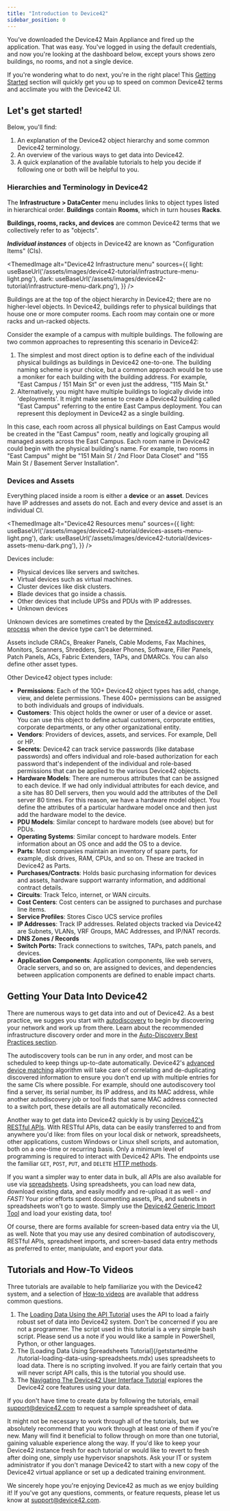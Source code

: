 ```yaml
---
title: "Introduction to Device42"
sidebar_position: 0
---
```



You’ve downloaded the Device42 Main Appliance and fired up the application. That was easy. You've logged in using the default credentials, and now you're looking at the dashboard below, except yours shows zero buildings, no rooms, and not a single device.

If you're wondering what to do next, you're in the right place! This [Getting Started](/getstarted/) section will quickly get you up to speed on common Device42 terms and acclimate you with the Device42 UI.

## **Let's get started!**

Below, you'll find:

1. An explanation of the Device42 object hierarchy and some common Device42 terminology.
2. An overview of the various ways to get data into Device42.
3. A quick explanation of the available tutorials to help you decide if following one or both will be helpful to you.

### Hierarchies and Terminology in Device42

The **Infrastructure > DataCenter** menu includes links to object types listed in hierarchical order. **Buildings** contain **Rooms**, which in turn houses **Racks**.

**Buildings, rooms, racks, and devices** are common Device42 terms that we collectively refer to as "objects".

**_Individual instances_** of objects in Device42 are known as "Configuration Items" (CIs).

<ThemedImage
  alt="Device42 Infrastructure menu"
  sources={{
    light: useBaseUrl('/assets/images/device42-tutorial/infrastructure-menu-light.png'),
    dark: useBaseUrl('/assets/images/device42-tutorial/infrastructure-menu-dark.png'),
  }}
/>
        
Buildings are at the top of the object hierarchy in Device42; there are no higher-level objects. In Device42, buildings refer to physical buildings that house one or more computer rooms. Each room may contain one or more racks and un-racked objects. 

Consider the example of a campus with multiple buildings. The following are two common approaches to representing this scenario in Device42:

1. The simplest and most direct option is to define each of the individual physical buildings as buildings in Device42 one-to-one. The building naming scheme is your choice, but a common approach would be to use a moniker for each building with the building address. For example, "East Campus / 151 Main St" or even just the address, "115 Main St."
2. Alternatively, you might have multiple buildings to logically divide into 'deployments'. It might make sense to create a Device42 building called "East Campus" referring to the entire East Campus deployment. You can represent this deployment in Device42 as a single building. 

In this case, each room across all physical buildings on East Campus would be created in the "East Campus" room, neatly and logically grouping all managed assets across the East Campus. Each room name in Device42 could begin with the physical building's name. For example, two rooms in "East Campus" might be "151 Main St / 2nd Floor Data Closet" and "155 Main St / Basement Server Installation".

### Devices and Assets

Everything placed inside a room is either a **device** or an **asset**. Devices have IP addresses and assets do not. Each and every device and asset is an individual CI. 

<ThemedImage
  alt="Device42 Resources menu"
  sources={{
    light: useBaseUrl('/assets/images/device42-tutorial/devices-assets-menu-light.png'),
    dark: useBaseUrl('/assets/images/device42-tutorial/devices-assets-menu-dark.png'),
  }}
/>

Devices include: 
- Physical devices like servers and switches.
- Virtual devices such as virtual machines.
- Cluster devices like disk clusters.
- Blade devices that go inside a chassis.
- Other devices that include UPSs and PDUs with IP addresses.
- Unknown devices

Unknown devices are sometimes created by the [Device42 autodiscovery process](/auto-discovery/index.mdx) when the device type can't be determined. 

Assets include CRACs, Breaker Panels, Cable Modems, Fax Machines, Monitors, Scanners, Shredders, Speaker Phones, Software, Filler Panels, Patch Panels, ACs, Fabric Extenders, TAPs, and DMARCs. You can also define other asset types.

Other Device42 object types include:

- **Permissions**: Each of the 100+ Device42 object types has add, change, view, and delete permissions. These 400+ permissions can be assigned to both individuals and groups of individuals.
- **Customers**: This object holds the owner or user of a device or asset. You can use this object to define actual customers, corporate entities, corporate departments, or any other organizational entity.
- **Vendors**: Providers of devices, assets, and services. For example, Dell or HP.
- **Secrets**: Device42 can track service passwords (like database passwords) and offers individual and role-based authorization for each password that's independent of the individual and role-based permissions that can be applied to the various Device42 objects.
- **Hardware Models**: There are numerous attributes that can be assigned to each device. If we had only individual attributes for each device, and a site has 80 Dell servers, then you would add the attributes of the Dell server 80 times. For this reason, we have a hardware model object. You define the attributes of a particular hardware model once and then just add the hardware model to the device.
- **PDU Models**: Similar concept to hardware models (see above) but for PDUs.
- **Operating Systems**: Similar concept to hardware models. Enter information about an OS once and add the OS to a device.
- **Parts**: Most companies maintain an inventory of spare parts, for example, disk drives, RAM, CPUs, and so on. These are tracked in Device42 as Parts.
- **Purchases/Contracts**: Holds basic purchasing information for devices and assets, hardware support warranty information, and additional contract details.
- **Circuits**: Track Telco, internet, or WAN circuits.
- **Cost Centers**: Cost centers can be assigned to purchases and purchase line items.
- **Service Profiles**: Stores Cisco UCS service profiles
- **IP Addresses**: Track IP addresses. Related objects tracked via Device42 are Subnets, VLANs, VRF Groups, MAC Addresses, and IP/NAT records.
- **DNS Zones / Records**
- **Switch Ports:** Track connections to switches, TAPs, patch panels, and devices.
- **Application Components**: Application components, like web servers, Oracle servers, and so on,  are assigned to devices, and dependencies between application components are defined to enable impact charts.

## Getting Your Data Into Device42

There are numerous ways to get data into and out of Device42. As a best practice, we sugges you start with [autodiscovery](/getstarted/getting-started-with-auto-discovery.mdx) to begin by discovering your network and work up from there. Learn about the recommended infrastructure discovery order and more in the [Auto-Discovery Best Practices section](auto-discovery/autodisc-best-practices.md).

The autodiscovery tools can be run in any order, and most can be scheduled to keep things up-to-date automatically. Device42's [advanced device matching](https://support.device42.com/hc/en-us/en-us/articles/360009292494-Release-Summary-15-09-02) algorithm will take care of correlating and de-duplicating discovered information to ensure you don't end up with multiple entries for the same CIs where possible. For example, should one autodiscovery tool find a server, its serial number, its IP address, and its MAC address, while another autodiscovery job or tool finds that same MAC address connected to a switch port, these details are all automatically reconciled.

Another way to get data into Device42 quickly is by using [Device42's RESTful APIs](https://api.device42.com). With RESTful APIs, data can be easily transferred to and from anywhere you'd like: from files on your local disk or network, spreadsheets, other applications, custom Windows or Linux shell scripts, and automation, both on a one-time or recurring basis. Only a minimum level of programming is required to interact with Device42 APIs. The endpoints use the familiar `GET`, `POST`, `PUT`, and `DELETE` [HTTP methods](https://blog.postman.com/what-are-http-methods/).

If you want a simpler way to enter data in bulk, all APIs are also available for use via [spreadsheets](/integration/imports/spreadsheet-imports-and-exports.mdx). Using spreadsheets, you can load new data, download existing data, and easily modify and re-upload it as well - _and FAST!_ Your prior efforts spent documenting assets, IPs, and subnets in spreadsheets won't go to waste. Simply use the [Device42 Generic Import Tool](https://www.device42.com/bulk-data-management/) and load your existing data, too!

Of course, there are forms available for screen-based data entry via the UI, as well. Note that you may use any desired combination of autodiscovery, RESTful APIs, spreadsheet imports, and screen-based data entry methods as preferred to enter, manipulate, and export your data.

## Tutorials and How-To Videos

Three tutorials are available to help familiarize you with the Device42 system, and a selection of [How-to videos](docs/how-to-videos/index.md) are available that address common questions.

1. The [Loading Data Using the API Tutorial](getstarted/tutorials/tutorial-loading-data-using-the-api.md) uses the API to load a fairly robust set of data into Device42 system. Don't be concerned if you are not a programmer. The script used in this tutorial is a very simple bash script. Please send us a note if you would like a sample in PowerShell, Python, or other languages.
2. The [Loading Data Using Spreadsheets Tutorial](/getstarted/the /tutorial-loading-data-using-spreadsheets.mdx) uses spreadsheets to load data. There is no scripting involved. If you are fairly certain that you will never script API calls, this is the tutorial you should use.
3. The [Navigating The Device42 User Interface Tutorial](getstarted/tutorials/tutorial-navigating-the-device42-user-interface.mdx) explores the Device42 core features using your data. 
   
If you don't have time to create data by following the tutorials, email [support@device42.com](mailto:support@device42.com) to request a sample spreadsheet of data. 

It might not be necessary to work through all of the tutorials, but we absolutely recommend that you work through at least one of them if you're new. Many will find it beneficial to follow through on more than one tutorial, gaining valuable experience along the way. If you'd like to keep your Device42 instance fresh for each tutorial or would like to revert to fresh after doing one, simply use hypervisor snapshots. Ask your IT or system administrator if you don't manage Device42 to start with a new copy of the Device42 virtual appliance or set up a dedicated training environment.

We sincerely hope you're enjoying Device42 as much as we enjoy building it! If you've got any questions, comments, or feature requests, please let us know at [support@device42.com](mailto:support@device42.com).
